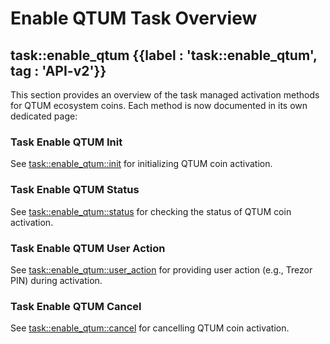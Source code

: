 
# Enable QTUM Task Overview

## task::enable\_qtum {{label : 'task::enable_qtum', tag : 'API-v2'}}

This section provides an overview of the task managed activation methods for QTUM ecosystem coins. Each method is now documented in its own dedicated page:

### Task Enable QTUM Init

See [task::enable\_qtum::init](/komodo-defi-framework/api/v20/coin_activation/task_managed/enable_qtum/init/) for initializing QTUM coin activation.

### Task Enable QTUM Status

See [task::enable\_qtum::status](/komodo-defi-framework/api/v20/coin_activation/task_managed/enable_qtum/status/) for checking the status of QTUM coin activation.

### Task Enable QTUM User Action

See [task::enable\_qtum::user\_action](/komodo-defi-framework/api/v20/coin_activation/task_managed/enable_qtum/user_action/) for providing user action (e.g., Trezor PIN) during activation.

### Task Enable QTUM Cancel

See [task::enable\_qtum::cancel](/komodo-defi-framework/api/v20/coin_activation/task_managed/enable_qtum/cancel/) for cancelling QTUM coin activation.
